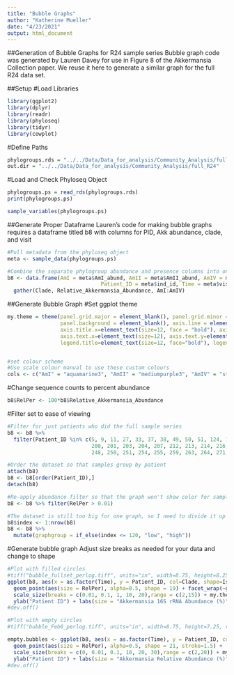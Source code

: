 ```yaml
---
title: "Bubble Graphs"
author: "Katherine Mueller"
date: "4/23/2021"
output: html_document
---
```

##Generation of Bubble Graphs for R24 sample series
Bubble graph code was generated by Lauren Davey for use in Figure 8 of the Akkermansia Collection paper. We reuse it here to generate a similar graph for the full R24 data set.

##Setup
#Load Libraries
```r
library(ggplot2)
library(dplyr)
library(readr)
library(phyloseq)
library(tidyr)
library(cowplot)
```

#Define Paths
```r
phylogroups.rds = "../../Data/Data_for_analysis/Community_Analysis/full_R24/r24_phylogroups.rds"
out.dir = "../../Data/Data_for_analysis/Community_Analysis/full_R24"
```

#Load and Check Phyloseq Object
```r
phylogroups.ps = read_rds(phylogroups.rds)
print(phylogroups.ps)
```

```r
sample_variables(phylogroups.ps)
```

##Generate Proper Dataframe
Lauren's code for making bubble graphs requires a dataframe titled b8 with columns for PID, Akk abundance, clade, and visit

```r
#Pull metadata from the phyloseq object
meta <- sample_data(phylogroups.ps)

#Combine the separate phylogroup abundance and presence columns into one each
b8 <- data.frame(AmI = meta$AmI_abund, AmII = meta$AmII_abund, AmIV = meta$AmIV_abund,
                              Patient_ID = meta$ind_id, Time = meta$visit) %>%
  gather(Clade, Relative_Akkermansia_Abundance, AmI:AmIV)
```


##Generate Bubble Graph
#Set ggplot theme 
```r
my.theme = theme(panel.grid.major = element_blank(), panel.grid.minor = element_blank(),
                 panel.background = element_blank(), axis.line = element_line(colour = "black"), plot.title=element_text(size=25), 
                 axis.title.x=element_text(size=12, face = "bold"), axis.title.y=element_text(size=12, face = "bold"), legend.text=element_text(size=12),
                 axis.text.x=element_text(size=12), axis.text.y=element_text(size=12), 
                 legend.title=element_text(size=12, face="bold"), legend.key=element_blank())


#set colour scheme
#Use scale colour manual to use these custom colours
cols <- c("AmI" = "aquamarine3", "AmII" = "mediumpurple3", "AmIV" = "steelblue2", "Unknown" = "grey25")
```

#Change sequence counts to percent abundance
```r
b8$RelPer <- 100*b8$Relative_Akkermansia_Abundance
```

#Filter set to ease of viewing
```r
#Filter for just patients who did the full sample series
b8 <- b8 %>%
  filter(Patient_ID %in% c(5, 9, 11, 27, 33, 37, 38, 49, 50, 51, 124, 132, 133, 135, 137, 146, 158, 160, 161, 181, 191, 192, 195, 196, 198,
                           200, 201, 203, 204, 207, 212, 213, 214, 216, 217, 218, 219, 228, 232, 234, 235, 236, 237, 239, 242, 243, 244, 246,
                           248, 250, 251, 254, 255, 259, 263, 264, 271, 272, 273, 280))

#Order the dataset so that samples group by patient
attach(b8)
b8 <- b8[order(Patient_ID),]
detach(b8)

#Re-apply abundance filter so that the graph won't show color for samples with no akk
b8 <- b8 %>% filter(RelPer > 0.01)

#The dataset is still too big for one graph, so I need to divide it up
b8$index <- 1:nrow(b8)
b8 <- b8 %>%
  mutate(graphgroup = if_else(index <= 120, "low", "high"))
```


#Generate bubble graph
Adjust size breaks as needed for your data and change to shape  
```r
#Plot with filled circles
#tiff("bubble_fullset_perlog.tiff", units="in", width=8.75, height=8.25, res=300)
ggplot(b8, aes(x = as.factor(Time), y = Patient_ID, col=Clade, shape=Isolate)) +
  geom_point(aes(size = RelPer), alpha=0.5, shape = 19) + facet_wrap(~graphgroup, scales = "free") +
  scale_size(breaks = c(0.01, 0.1, 1, 10, 20),range = c(2,15)) + my.theme + scale_y_discrete(limits=rev) + xlab("Time (months)") +
  ylab("Patient ID") + labs(size = "Akkermansia 16S rRNA Abundance (%)", col = "Phylogroup Compositon") + scale_colour_manual(values = cols)
#dev.off()

#Plot with empty circles
#tiff("bubble_Feb6_perlog.tiff", units="in", width=8.75, height=7.25, res=300)

empty.bubbles <- ggplot(b8, aes(x = as.factor(Time), y = Patient_ID, col=Clade, shape=Isolate)) +
  geom_point(aes(size = RelPer), alpha=0.5, shape = 21, stroke=1.5) +
  scale_size(breaks = c(0, 0.01, 0.1, 10, 20, 30),range = c(2,20)) + my.theme + scale_y_discrete(limits=rev) + xlab("Time (months)") +
  ylab("Patient ID") + labs(size = "Akkermansia Relative Abundance (%)") + scale_colour_manual(values = cols)
#dev.off()
```
